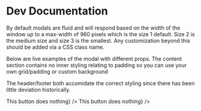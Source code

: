 # Dev Documentation

By default modals are fluid and will respond based on the width of the window up to a max-width of 960 pixels which is the size 1 default. Size 2 is the medium size and size 3 is the smallest. Any customization beyond this should be added via a CSS class name. 

<RenderOnly>
    <ModalExample buttonText="Modal size 1 (960px max width)" size={1} />
    <ModalExample buttonText="Modal size 2 (670px max width)" size={2} />
    <ModalExample buttonText="Modal size 3 (480px max width)" size={3} />
</RenderOnly>

Below are live examples of the modal with different props. The content section contains no inner styling relating to padding so you can use your own grid/padding or custom background

<RenderOnly>
    <ModalExample size={1} buttonText="Open Basic Modal (Few children)" />
    <ModalExample size={1} buttonText="Open Basic Modal (Many children)" renderManyChildren />
</RenderOnly>

The header/footer both accomidate the correct styling since there has been little deviation historically. 

<RenderOnly>
    <ModalExample size={1} buttonText="Open Modal with title (Few children)" header="Hello world" />
    <ModalExample size={1} buttonText="Open Modal with title (Many children)" renderManyChildren header="Hello MINDBODY" />
    <ModalExample 
        size={1}
        buttonText="Open Modal with title and footer (Few children)" 
        header="Hello world" 
        footer={<button>This button does nothing</button>}
    />
    <ModalExample 
        size={1}
        buttonText="Open Modal with title and footer (Many children)" 
        header="Hello world" 
        renderManyChildren
        footer={<button>This button does nothing</button>}
    />
</RenderOnly>